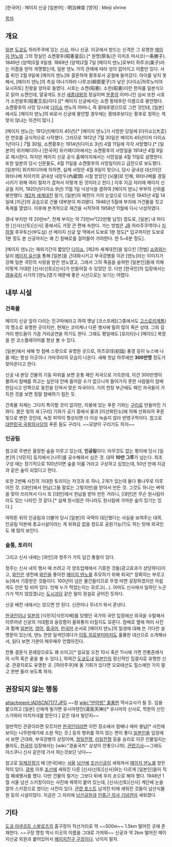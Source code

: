 [한국어] : 메이지 신궁
[일본어] : 明治神宮
[영어]   : Meiji shrine 


[[목차]]

== 개요 ==
[[일본]] [[도쿄]]도 하라주쿠에 있는 [[신사]], 아니 신궁. 이곳에서 받드는 신격은 그 유명한 [[메이지 덴노]]와 그의 정실인 쇼켄황후(昭憲皇后).[* 원명(原名)은 이치조 마사코(一条勝子). 1849년 (양력)5월 9일생. 1869년 (양력)2월 7일 [메이지 덴노]로부터 하루코(美子)라는 이름을 받아 개명했는데, 일본 덴노 가의 관례에 따라 성이 없어지고 이름만 있다. 사흘 뒤인 2월 9일에 [메이지 덴노]와 결혼하여 황후로서 궁궐에 들어갔다. 아이를 낳지 못해서, [메이지 덴노]의 측실 야나기하라 나루코(柳原愛子)가 낳은 [다이쇼|하루노미야 요시히토] 친왕을 양자로 들였다. 시호는 쇼켄(昭憲). 소헌(昭憲)이란 한자를 일본식으로 읽어 쇼켄인데, 얄궂게도 조선 [[세종대왕]]의 정실이며 [[문종]]의 어머니인 심씨 또한 시호가 소헌왕후(昭憲王后)이다.][* 메이지 신궁에서는 쇼켄 황태후란 이름으로 봉안했다. 쇼켄황후의 사망 당시에 [[다이쇼]] 덴노의 어머니, 즉 황태후였으므로 그런 것인데, [일본]에서도 [메이지 덴노]의 비로서 신궁에 봉안할 경우에는 황태후보다는 황후로 칭하는 게 맞지 않냐는 의견이 많다.] 

[메이지 덴노]는 1912년(메이지 45년)[* [메이지 덴노]가 사망한 당일에 [다이쇼](大正)란 연호를 공식적으로 시작했다. 그러므로 1912년 7월 30일은 메이지 45년이자 다이쇼 1년이다.] 7월 30일, 쇼켄황후는 1914년(다이쇼 3년) 4월 11일에 각각 사망했다.[* [일본어] 위키페디아나 [한국어] 위키페디아에서는 쇼켄황후의 사망일을 1914년 4월 9일로 제시한다. 하지만 메이지 신궁 공식 홈페이지에서는 사망일을 4월 11일로 설명한다. 또한 일본의 당시 신문들도, 4월 11일을 쇼켄황후의 사망일이라고 급전으로 보도했다. [일본어] 위키피디아에 의하면, 실제 사망은 4월 9일이 맞으나, 당시 궁내성 대신이던 와타나베 치아키의 궁내성 내장두(內蔵頭) 시절 받았던 [뇌물]로 인해, 와타나베를 경질시키기 위해 여러 절차가 겹쳐서 이렇게 된 것이라고 한다.] 이후 지금 자리에 메이지 신궁을 지어, 1920년(다이쇼 9년) 11월 1일 낙성식을 겸하여 [메이지 덴노] 부부의 신위를 봉안했다. [[제2차 세계대전]] 말기, [일본]의 패전이 거의 눈앞으로 다가온 1945년 4월 14일에 [미군]의 공습으로 건물 대부분이 파괴됐다. 1946년 5월에 부지에 가건물을 짓고 축제를 열었다. 이후에 본격적으로 재건을 시작하여 1958년 11월에 다시 낙성하였다.  

경내 부지만 약 20만m², 전체 부지는 약 73만m²(22만평 남짓) 정도로, [일본] 내 허다한 [신사(신토)|신사] 중에서도 가장 큰 편에 속한다. 가는 방법은 [[JR]] 하라주쿠역이나 [[지하철]] 후쿠토신(부도심) 선 메이지 신궁 앞 역에서 도보로 1분 정도[* 입구까지만 도보로 1분 정도 본 신궁까지는 꽤 긴 참배로를 걸어들어 가야한다. 한 5~6분 정도].

[메이지 덴노]는 재위기간이 짧았던 [[다이쇼]], [제2차 세계대전]을 일으킨 [전범] [[쇼와]]와는 달리 [[메이지 유신]]을 통해 [일본]을 근대화시키고 부국강병을 이끈 [덴노]라는 이미지가 강해 일본 국민의 사랑을 받은 덴노였고, 그래서 그의 죽음을 슬퍼한 [일본인]들에 의해 이렇게 거대한 [신사(신토)|신사]가 만들어질 수 있었던 것. 다만 [한국인]의 입장에서는 [[경술국치]] 시기의 [덴노]였기 때문에 좋은 시선으로는 보기는 어렵다.

== 내부 시설 ==
=== 건축물 ===
메이지 신궁 앞의 다리는 진구마에라고 하여 옛날 [코스프레](그중에서도 [[고스로리]]계통)의 명소로 유명한 곳이지만, 현재는 코미케나 다른 행사에 밀려 많이 죽은 상태. 그외 길거리 밴드들이 가끔 거리공연을 하기도 한다. 그래도 평일에도 [로리타]나 [메이드] 복장을 한 코스플레이어를 항상 볼 수 있다.

[일본]에서 새해 첫 참배 스팟으로 유명한 곳으로, 하츠모데(初詣) 풍경 등이 뉴스에 나올 때는 항상 이곳이나 가마쿠라의 모습이 나온다. 새해 첫날 하루에만 '''300만명''' 정도가 찾아온다고 한다.

신궁 내 본당 건물의 기둥 따위를 보면 온통 패인 자국으로 가득한데, 이건 300만명이 몰려서 참배를 하고는 싶은데 안에 들어갈 수가 없으니까 들어가지 못한 사람들이 참배한답시고 안쪽으로 동전을 던져서 맞은 자국이다. 거의 천장 부근에도 패인 자국들이 가득한 것을 보면 정말 참배하기 힘든 듯.

건축물 자체는 그다지 특이할 것이 없지만, 지붕에 있는 푸른 기와는 [[구리]]로 만들어진 기와다. 붉은 빛의 새 [구리] 기와가 공기 중에서 물과 [이산화탄소]에 의해 산화되어 푸른 빛으로 변한 것인데, 녹청 피막이 형성되면 더 이상 녹슬지 않아 반영구적이다. 참고로 [[대한민국 국회의사당]]의 푸른 돔도 구리다. ~~모양이 구리기도 하지~~

=== 인공림 ===
참고로 주변은 울창한 숲을 이루고 있는데, '''인공림'''이다. 아무것도 없는 평지에 당시 [일본]의 [식민지] 등지에서 [나무]를 공수해와서 심은 것. 대략 '''10만 그루'''가 넘는다. 최초 구성 때는 장기적으로 100년이면 숲을 이룰 거라고 구상하고 심었는데, 50년 만에 지금과 같은 숲이 되었다고 한다.

또한 2번째 사진의 거대한 토리이는 저것과 또 하나, 2개가 있는데 둘다 통나무로 이루어진 것. [대만]에서 헌납(그들 말로는 그렇지만)을 받아서 만든 것. 그것도 하나는 벼락을 맞아 쓰러져서 다시 또 [대만]에서 헌납을 받아 만든 거라니, [대만]은 무슨 원시림이라도 있는 나라인 것 같다.[* 실제 원시림은 아니라도 원시림에 가까운 숲이 있기는 있다.]

여하튼 위의 인공림과 더불어 당시 [일본]의 국력이 대단했다는 사실을 보여주는 대목. 인공림 덕분에 종교시설이라는 게 위화감 없을 정도로 공원기능(?)도 하는 탓에 외국인도 꽤 많이 보인다.

=== 술통, 토리이 ===
그리고 신사 내에는 [와인]과 청주가 가득 담긴 통들이 있다.

청주는 신사 내의 행사 때 쓰려고 각 양조업체에서 기증한 것들(광고효과가 상당하다)이고, [[와인]]은 생전에 [[와인]]을 좋아한 [[메이지 덴노]]를 추모하기 위해 외국[* 정확히는 부르고뉴]에서 기증받은 것들이다. 100년이 넘은 물건들이므로 뚜껑 따면 굉장하겠지만 아쉽게도 안은 텅 비어 있다. 언제 누가 먹었는지는 모르고(…). 아마도 신사에서 일하던 누군가가 먹지 않았겠냐는 [[도시괴담]] 같은 말이 정설로 굳어진 듯하다. 

신궁 배전 내에서는 앉으면 안 된다. 신관이나 무녀가 와서 혼낸다.

[[한국인]]이나 [[일본]]의 [식민지|식민지배]를 당했던 국가의 국민 입장에선 외국을 수탈해서 이루어낸 신궁의 거대함과 웅장함이 울화통이 터질지도 모른다. 참배로 옆에 여러 사진과 함께 [[일본어]], [[영어]], [[중국어]], [[한국어]] 순서로 [메이지 덴노]의 일생에 대해 쓴 기다란 설명문이 있는데, 덴노 찬양 일색인데다가 [[이토 히로부미]]마저도 훌륭한 대신으로 소개해놔서, 읽다 보면 기분이 매우매우 언짢아진다. 

전통 결혼식 혼례장으로도 꽤 쓰이고[* 일요일 오전 10시 혹은 11시에 가면 전통혼례식의 시작 혹은 끝을 볼 수 있다.], 하여간 [[도쿄]]도내 [[일본인]]의 정신적인 집결지로 유명한 신궁. 관광지로도 유명한 곳. [하라주쿠]에 올 기회가 있다면 오모테산도 힐스에만 가지 말고 한번 들러 보도록 하자.

== 권장되지 않는 행동 ==
attachment:/ADSCN7177.JPG
~~참 [[wiki:"반어법" 훌륭한]] 역사교사가 될 듯. 임용 붙으려고 [일본] 신에게 빌거면 유시마텐진(湯島天神)[* 유시마의 신사로, 학문의 신인 스가와라 미치자네를 받든다.] 같은 데서 빌던지~~

일반적인 관광이라면 모르지만 [[한국인]]이라면 이런 장소에서 참배나 에마 봉납[* 사진에 보이는 나무판때기에 소원 적는 것.] 등의 행위를 하지 않는 편이 좋다.[[일본인]]들 입장에서 보면 근대화, 부국강병의 상징이며, [[청일전쟁]], [[러일전쟁]] 등을 승리로 이끈 인물일지는 몰라도, [[한국]]의 입장에서는 [wiki:"경술국치" 상성이 안좋으니까]. [http://media.daum.net/politics/dipdefen/newsview?newsid=20120530133903951&cateid=1068 관련기사]~~그래도 야스쿠니 신사 같은데 가서 하는것보단 낫다~~

참고로 [[일제강점기]] 때 [한국]에는 [[서울]] [[남산]]에 [[조선신궁]]이 세워져서 [[메이지 덴노]]를 받든 적이 있다. [[광복]] 이후 [[조선]]에 세워진 다른 [신사(신토)|신사]와는 다르게 [일본인]들이 직접 폐쇄행사를 했다. 다만 건물의 철거는 그보다 뒤에 우리 손으로 해야 했다. 1948년 1월 서울 남산 스키장이라는 사진에 제목이 붙어 있는데, [신사(신토)|신사] 계단에 눈을 깔아 스키장으로 썼다는 사진이 있다. [http://blog.naver.com/zukerman/59170045 관련 포스트] 남겨진 터에 세워진 것들이 남산식물원 등의 시설이었다. 지금은 그 자리에 [[남산공원]]과 [[안중근 의사 기념관]]이 세워졌다.

== 기타 ==
[[도쿄 야쿠르트 스왈로즈]]의 홈구장이 직선거리로 약 ~~500m~~ 1.5km 떨어진 곳에 존재한다. ~~구장 명칭 역시 이곳의 이름을 그대로 가져와~~ 신궁과 약 2km 떨어진 메이지신궁 외원과 붙어있어서 [[메이지진구 구장]]이다. 낚이지 말자.
